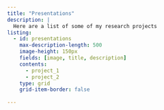 ```yaml
---
title: "Presentations"
description: |
  Here are a list of some of my research projects
listing:
  - id: presentations
    max-description-length: 500
    image-height: 150px
    fields: [image, title, description]
    contents: 
      - project_1
      - project_2
    type: grid
    grid-item-border: false
    
---
```


::: {#research_projects}
:::


